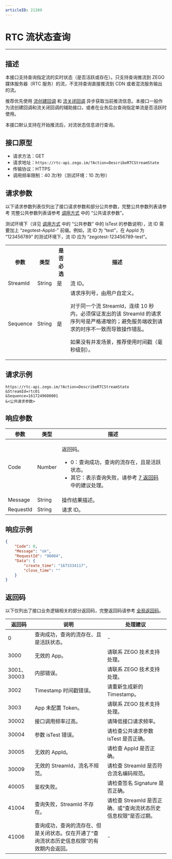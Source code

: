 ```yaml
---
articleID: 21389
---
```



# RTC 流状态查询

---

## 描述

本接口支持查询指定流的实时状态（是否活跃或存在）。只支持查询推流到 ZEGO 媒体服务器（RTC 服务）的流，不支持查询直接推流到 CDN 或者混流服务输出的流。

推荐优先使用 [流创建回调](!Callback/Stream_Create) 和 [流关闭回调](!Callback/Stream_Close) 异步获取当前推流信息。本接口一般作为流创建回调和流关闭回调的辅助接口，或者在业务后台查询指定单流是否活跃时使用。

<Note title="说明">


本接口默认支持在开始推流后，对流状态信息进行查询。

</Note>



## 接口原型

- 请求方法：GET
- 请求地址：`https://rtc-api.zego.im/?Action=DescribeRTCStreamState`
- 传输协议：HTTPS
- 调用频率限制：40 次/秒（测试环境：10 次/秒）

## 请求参数

以下请求参数列表仅列出了接口请求参数和部分公共参数，完整公共参数列表请参考 完整公共参数列表请参考 [调用方式](./../accessing-server-apis.mdx#公共请求参数) 中的 “公共请求参数”。

<Note title="说明">

测试环境下（详见 <a target="_blank" href="./../accessing-server-apis.mdx#公共请求参数">调用方式</a> 中的 “公共参数” 中的 IsTest 的参数说明），流 ID 需要加上 “zegotest-AppId-” 前缀。例如，流 ID 为 “test”，在 AppId 为 “123456789” 的测试环境下，流 ID 应为 “zegotest-123456789-test”。

</Note>



<table>
  
<tbody><tr>
<th>参数</th>
<th>类型</th>
<th>是否必选</th>
<th>描述</th>
</tr>
<tr>
<td>StreamId</td>
<td>String</td>
<td>是</td>
<td>流 ID。</td>
</tr>
<tr>
<td>Sequence</td>
<td>String</td>
<td>是</td>
<td>
请求序列号，由用户自定义。

<Warning title="注意">
<p>对于同一个流 Streamld，连续 10 秒内，必须保证发出的该 Streamld 的请求序列号是严格递增的；避免服务端收到请求的时序不一致而导致操作错乱。</p>
</Warning>

如果没有并发场景，推荐使用时间戳（毫秒级别）。
</td>
</tr>
</tbody></table>


## 请求示例

```
https://rtc-api.zego.im/?Action=DescribeRTCStreamState
&StreamId=rtc01
&Sequence=1617249600001
&<公共请求参数>
```

## 响应参数


| 参数 | 类型 | 描述 |
|---|---|---|
| Code | Number | <p>返回码。</p><ul><li>0：查询成功，查询的流存在，且是活跃状态。</li><li>其它：表示查询失败，请参考 <a href="!DescribeRTCStreamState#7">7 返回码</a> 中的建议处理。</li></ul> |
| Message | String | 操作结果描述。 |
| RequestId | String | 请求 ID。 |



## 响应示例

```json
{
    "Code": 0,
    "Message": "ok",
    "RequestId": "98004",
    "Data": {
        "create_time": "1673334117",
        "close_time": ""
    }
}
```

## 返回码

以下仅列出了接口业务逻辑相关的部分返回码，完整返回码请参考 [全局返回码](!global_return_code)。

|返回码|说明|处理建议|
|-----|------|-----|
| 0 | 查询成功，查询的流存在、且是活跃状态。 | -|
| 3000 | 无效的 App。 | 请联系 ZEGO 技术支持处理。|
| 3001、30003 | 内部错误。 | 请联系 ZEGO 技术支持处理。|
| 3002 | Timestamp 时间戳错误。 | 请重新生成新的 Timestamp。|
| 3003 | App 未配置 Token。 | 请联系 ZEGO 技术支持处理。|
| 30002 | 接口调用频率过高。| 请降低接口请求频率。|
| 30004 | 参数 isTest 错误。| 请检查公共请求参数 isTest 是否正确。|
| 30005 | 无效的 AppId。 | 请检查 AppId 是否正确。|
| 30009 | 无效的 StreamId，流名不规范。 | 请检查 StreamId 是否符合流名编码规范。|
| 40005 | 鉴权失败。 | 请检查签名 Signature 是否正确。|
| 41004 | 查询失败，StreamId 不存在。 | 请检查 StreamId 是否正确、或“查询流状态历史信息权限”是否过期。|
| 41006 | 查询成功，查询的流存在、但是关闭状态。仅在开通了“查询流状态历史信息权限”的有效期内会返回。 | - |
